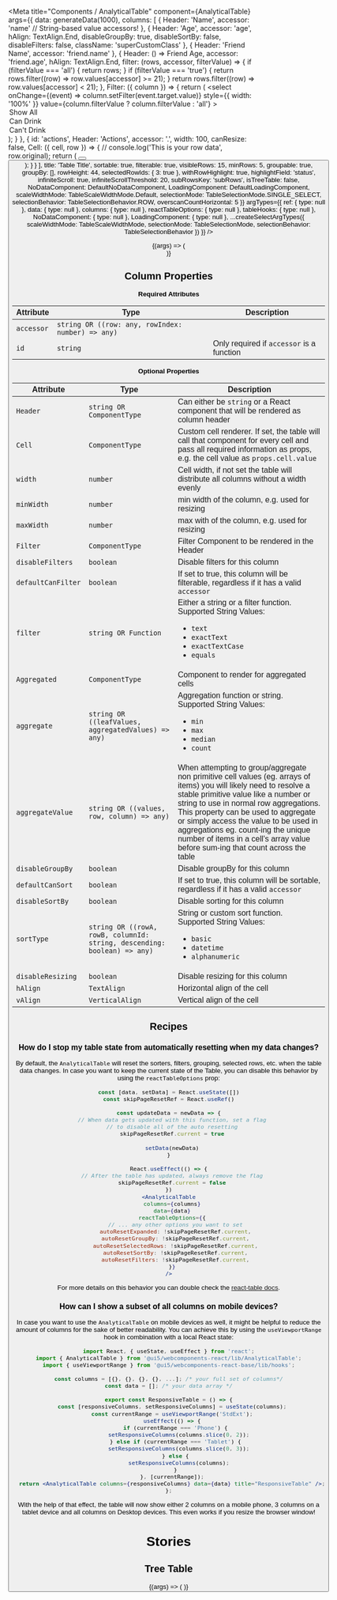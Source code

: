 
<Meta
  title="Components / AnalyticalTable"
  component={AnalyticalTable}
  args={{
    data: generateData(1000),
    columns: [
      {
        Header: 'Name',
        accessor: 'name' // String-based value accessors!
      },
      {
        Header: 'Age',
        accessor: 'age',
        hAlign: TextAlign.End,
        disableGroupBy: true,
        disableSortBy: false,
        disableFilters: false,
        className: 'superCustomClass'
      },
      {
        Header: 'Friend Name',
        accessor: 'friend.name'
      },
      {
        Header: () => <span>Friend Age</span>,
        accessor: 'friend.age',
        hAlign: TextAlign.End,
        filter: (rows, accessor, filterValue) => {
          if (filterValue === 'all') {
            return rows;
          }
          if (filterValue === 'true') {
            return rows.filter((row) => row.values[accessor] >= 21);
          }
          return rows.filter((row) => row.values[accessor] < 21);
        },
        Filter: ({ column }) => {
          return (
            <select
              onChange={(event) => column.setFilter(event.target.value)}
              style={{ width: '100%' }}
              value={column.filterValue ? column.filterValue : 'all'}
            >
              <option value="all">Show All</option>
              <option value="true">Can Drink</option>
              <option value="false">Can't Drink</option>
            </select>
          );
        }
      },
      {
        id: 'actions',
        Header: 'Actions',
        accessor: '.',
        width: 100,
        canResize: false,
        Cell: ({ cell, row }) => {
          // console.log('This is your row data', row.original);
          return (
            <FlexBox>
              <Button icon="edit" />
              <Button icon="delete" />
            </FlexBox>
          );
        }
      }
    ],
    title: 'Table Title',
    sortable: true,
    filterable: true,
    visibleRows: 15,
    minRows: 5,
    groupable: true,
    groupBy: [],
    rowHeight: 44,
    selectedRowIds: { 3: true },
    withRowHighlight: true,
    highlightField: 'status',
    infiniteScroll: true,
    infiniteScrollThreshold: 20,
    subRowsKey: 'subRows',
    isTreeTable: false,
    NoDataComponent: DefaultNoDataComponent,
    LoadingComponent: DefaultLoadingComponent,
    scaleWidthMode: TableScaleWidthMode.Default,
    selectionMode: TableSelectionMode.SINGLE_SELECT,
    selectionBehavior: TableSelectionBehavior.ROW,
    overscanCountHorizontal: 5
  }}
  argTypes={{
    ref: { type: null },
    data: { type: null },
    columns: { type: null },
    reactTableOptions: { type: null },
    tableHooks: { type: null },
    NoDataComponent: { type: null },
    LoadingComponent: { type: null },
    ...createSelectArgTypes({
      scaleWidthMode: TableScaleWidthMode,
      selectionMode: TableSelectionMode,
      selectionBehavior: TableSelectionBehavior
    })
  }}
/>

<DocsHeader />

<Canvas>
  <Story name="Default">
    {(args) => (
      <div style={{ display: 'flex', flexDirection: 'column' }}>
        <AnalyticalTable
          {...args}
          title={args.title}
          data={args.data}
          columns={args.columns}
          loading={args.loading}
          alternateRowColor={args.alternateRowColor}
          sortable={args.sortable}
          filterable={args.filterable}
          visibleRows={args.visibleRows}
          minRows={args.minRows}
          groupable={args.groupable}
          selectionMode={args.selectionMode}
          scaleWidthMode={args.scaleWidthMode}
          onRowSelected={args.onRowSelected}
          onSort={args.onSort}
          onGroup={args.onGroup}
          onRowExpandChange={args.onRowExpandChange}
          groupBy={args.groupBy}
          rowHeight={args.rowHeight}
          selectedRowIds={args.selectedRowIds}
          onColumnsReordered={args.onColumnsReordered}
          withRowHighlight={args.withRowHighlight}
          highlightField={args.highlightField}
          infiniteScroll={args.infiniteScroll}
          infiniteScrollThreshold={args.infiniteScrollThreshold}
          onLoadMore={args.onLoadMore}
          selectionBehavior={args.selectionBehavior}
          overscanCountHorizontal={args.overscanCountHorizontal}
        />
      </div>
    )}
  </Story>
</Canvas>

<ArgsTable story="." />

## Column Properties

**Required Attributes**

| Attribute  | Type                                              | Description                               |
| ---------- | ------------------------------------------------- | ----------------------------------------- |
| `accessor` | `string OR ((row: any, rowIndex: number) => any)` |                                           |
| `id`       | `string`                                          | Only required if `accessor` is a function |

**Optional Properties**

| Attribute          | Type                                                                     | Description                                                                                                                                                                                                                                                                                                                                                                                                     |
| ------------------ | ------------------------------------------------------------------------ | --------------------------------------------------------------------------------------------------------------------------------------------------------------------------------------------------------------------------------------------------------------------------------------------------------------------------------------------------------------------------------------------------------------- |
| `Header`           | `string OR ComponentType`                                                | Can either be `string` or a React component that will be rendered as column header                                                                                                                                                                                                                                                                                                                              |
| `Cell`             | `ComponentType`                                                          | Custom cell renderer. If set, the table will call that component for every cell and pass all required information as props, e.g. the cell value as `props.cell.value`                                                                                                                                                                                                                                           |
| `width`            | `number`                                                                 | Cell width, if not set the table will distribute all columns without a width evenly                                                                                                                                                                                                                                                                                                                             |
| `minWidth`         | `number`                                                                 | min width of the column, e.g. used for resizing                                                                                                                                                                                                                                                                                                                                                                 |
| `maxWidth`         | `number`                                                                 | max with of the column, e.g. used for resizing                                                                                                                                                                                                                                                                                                                                                                  |
| `Filter`           | `ComponentType`                                                          | Filter Component to be rendered in the Header                                                                                                                                                                                                                                                                                                                                                                   |
| `disableFilters`   | `boolean`                                                                | Disable filters for this column                                                                                                                                                                                                                                                                                                                                                                                 |
| `defaultCanFilter` | `boolean`                                                                | If set to true, this column will be filterable, regardless if it has a valid `accessor`                                                                                                                                                                                                                                                                                                                         |
| `filter`           | `string OR Function`                                                     | Either a string or a filter function.<br />Supported String Values: <ul><li>`text`</li><li>`exactText`</li><li>`exactTextCase`</li><li>`equals`</li></ul>                                                                                                                                                                                                                                                       |
| `Aggregated`       | `ComponentType`                                                          | Component to render for aggregated cells                                                                                                                                                                                                                                                                                                                                                                        |
| `aggregate`        | `string OR ((leafValues, aggregatedValues) => any)`                      | Aggregation function or string.<br />Supported String Values: <ul><li>`min`</li><li>`max`</li><li>`median`</li><li>`count`</li></ul>                                                                                                                                                                                                                                                                            |
| `aggregateValue`   | `string OR ((values, row, column) => any)`                               | When attempting to group/aggregate non primitive cell values (eg. arrays of items) you will likely need to resolve a stable primitive value like a number or string to use in normal row aggregations. This property can be used to aggregate or simply access the value to be used in aggregations eg. count-ing the unique number of items in a cell's array value before sum-ing that count across the table |
| `disableGroupBy`   | `boolean`                                                                | Disable groupBy for this column                                                                                                                                                                                                                                                                                                                                                                                 |
| `defaultCanSort`   | `boolean`                                                                | If set to true, this column will be sortable, regardless if it has a valid `accessor`                                                                                                                                                                                                                                                                                                                           |
| `disableSortBy`    | `boolean`                                                                | Disable sorting for this column                                                                                                                                                                                                                                                                                                                                                                                 |
| `sortType`         | `string OR ((rowA, rowB, columnId: string, descending: boolean) => any)` | String or custom sort function.<br />Supported String Values: <ul><li>`basic`</li><li>`datetime`</li><li>`alphanumeric`</li></ul>                                                                                                                                                                                                                                                                               |
| `disableResizing`  | `boolean`                                                                | Disable resizing for this column                                                                                                                                                                                                                                                                                                                                                                                |
| `hAlign`           | `TextAlign`                                                              | Horizontal align of the cell                                                                                                                                                                                                                                                                                                                                                                                    |
| `vAlign`           | `VerticalAlign`                                                          | Vertical align of the cell                                                                                                                                                                                                                                                                                                                                                                                      |

## Recipes

### How do I stop my table state from automatically resetting when my data changes?

By default, the `AnalyticalTable` will reset the sorters, filters, grouping, selected rows, etc. when the table data changes.
In case you want to keep the current state of the Table, you can disable this behavior by using the `reactTableOptions` prop:

```jsx
const [data, setData] = React.useState([])
const skipPageResetRef = React.useRef()

const updateData = newData => {
  // When data gets updated with this function, set a flag
  // to disable all of the auto resetting
  skipPageResetRef.current = true

  setData(newData)
}

React.useEffect(() => {
  // After the table has updated, always remove the flag
  skipPageResetRef.current = false
})
<AnalyticalTable
  columns={columns}
  data={data}
  reactTableOptions={{
    // ... any other options you want to set
    autoResetExpanded: !skipPageResetRef.current,
    autoResetGroupBy: !skipPageResetRef.current,
    autoResetSelectedRows: !skipPageResetRef.current,
    autoResetSortBy: !skipPageResetRef.current,
    autoResetFilters: !skipPageResetRef.current,
  }}
/>
```

For more details on this behavior you can double check the [react-table docs](https://react-table.tanstack.com/docs/faq#how-do-i-stop-my-table-state-from-automatically-resetting-when-my-data-changes).

### How can I show a subset of all columns on mobile devices?

In case you want to use the `AnalyticalTable` on mobile devices as well, it might be helpful to reduce the amount of columns
for the sake of better readability. You can achieve this by using the `useViewportRange` hook in combination with a local React state:

```jsx
import React, { useState, useEffect } from 'react';
import { AnalyticalTable } from '@ui5/webcomponents-react/lib/AnalyticalTable';
import { useViewportRange } from '@ui5/webcomponents-react-base/lib/hooks';

const columns = [{}, {}, {}, {}, ...]; /* your full set of columns*/
const data = []; /* your data array */

export const ResponsiveTable = () => {
  const [responsiveColumns, setResponsiveColumns] = useState(columns);
  const currentRange = useViewportRange('StdExt');
  useEffect(() => {
    if (currentRange === 'Phone') {
      setResponsiveColumns(columns.slice(0, 2));
    } else if (currentRange === 'Tablet') {
      setResponsiveColumns(columns.slice(0, 3));
    } else {
      setResponsiveColumns(columns);
    }
  }, [currentRange]);
  return <AnalyticalTable columns={responsiveColumns} data={data} title="ResponsiveTable" />;
};
```

With the help of that effect, the table will now show either 2 columns on a mobile phone, 3 columns on a tablet device and all columns on Desktop devices.
This even works if you resize the browser window!

# Stories

## Tree Table

<Canvas>
  <Story name="Tree Table" args={{ data: generateData(20, true) }}>
    {(args) => (
      <AnalyticalTable
        {...args}
        title={args.title}
        data={args.data}
        columns={args.columns}
        loading={args.loading}
        sortable={args.sortable}
        filterable={args.filterable}
        visibleRows={args.visibleRows}
        minRows={args.minRows}
        selectionMode={args.selectionMode}
        onRowSelected={args.onRowSelected}
        onSort={args.onSort}
        onRowExpandChange={args.onRowExpandChange}
        subRowsKey={args.subRowsKey}
        selectedRowIds={args.selectedRowIds}
        selectionBehavior={args.selectionBehavior}
        isTreeTable
      />
    )}
  </Story>
</Canvas>
